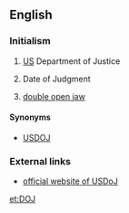 ==English==

===Initialism===
{{head|en|initialism}}

# {{context|US|lang=en}} [[US]] Department of Justice
# Date of Judgment
# {{context|travel|aviation|lang=en}} [[double open jaw]]
====Synonyms====
* [[USDOJ]]

===External links===
* [http://www.usdoj.gov/ official website of USDoJ]

[[et:DOJ]]
